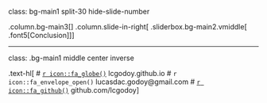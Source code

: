 class: bg-main1 split-30 hide-slide-number

.column.bg-main3[
]
.column.slide-in-right[
.sliderbox.bg-main2.vmiddle[
.font5[Conclusion]
]]

---

class: .bg-main1 middle center inverse

.text-hl[
# [`r icon::fa_globe()`](https:://lcgodoy.github.io) lcgodoy.github.io
# `r icon::fa_envelope_open()` lucasdac.godoy@gmail.com
# [`r icon::fa_github()`](https:://github.com/lcgodoy) github.com/lcgodoy
]
